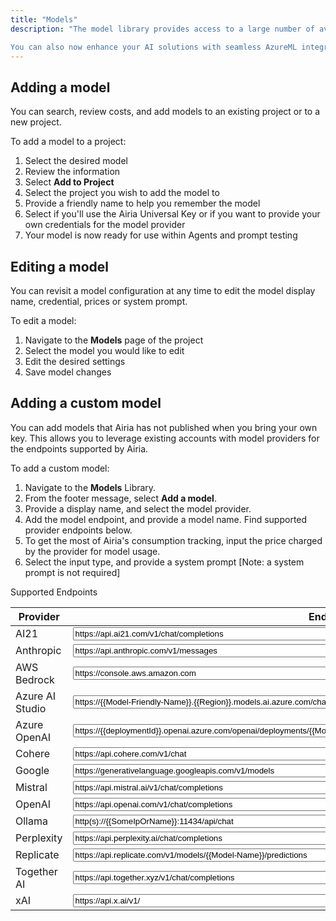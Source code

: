 ```yaml
---
title: "Models"
description: "The model library provides access to a large number of available models that you can leverage within your projects and Agents. This includes models from the leading providers and also includes Airia's own fine tuned models.

You can also now enhance your AI solutions with seamless AzureML integration. Incorporate your Azure ML-hosted models directly into your agents effortlessly​."
---
```


## **Adding a model**[**​**](http://localhost:3000/building-and-deploying/Agent%20Basics/models#adding-a-model)

You can search, review costs, and add models to an existing project or to a new project.

To add a model to a project:

1. Select the desired model
2. Review the information
3. Select **Add to Project**
4. Select the project you wish to add the model to
5. Provide a friendly name to help you remember the model
6. Select if you'll use the Airia Universal Key or if you want to provide your own credentials for the model provider
7. Your model is now ready for use within Agents and prompt testing

## **Editing a model**[**​**](http://localhost:3000/building-and-deploying/Agent%20Basics/models#editing-a-model)

You can revisit a model configuration at any time to edit the model display name, credential, prices or system prompt.

To edit a model:

1. Navigate to the **Models** page of the project
2. Select the model you would like to edit
3. Edit the desired settings
4. Save model changes

## **Adding a custom model**[**​**](http://localhost:3000/building-and-deploying/Agent%20Basics/models#adding-a-custom-model)

You can add models that Airia has not published when you bring your own key. This allows you to leverage existing accounts with model providers for the endpoints supported by Airia.

To add a custom model:

1. Navigate to the **Models** Library.
2. From the footer message, select **Add a model**.
3. Provide a display name, and select the model provider.
4. Add the model endpoint, and provide a model name. Find supported provider endpoints below.
5. To get the most of Airia's consumption tracking, input the price charged by the provider for model usage.
6. Select the input type, and provide a system prompt [Note: a system prompt is not required]


Supported Endpoints

| Provider | Endpoint |
|----------|----------|
| AI21 | <input size="100" type="text" value="https://api.ai21.com/v1/chat/completions"></input> |
| Anthropic | <input size="100" type="text" value="https://api.anthropic.com/v1/messages"></input> |
| AWS Bedrock | <input size="100" type="text" value="https://console.aws.amazon.com"></input> |
| Azure AI Studio | <input size="100" type="text" value="https://&#123;&#123;Model-Friendly-Name&#125;&#125;.&#123;&#123;Region&#125;&#125;.models.ai.azure.com/chat/completions"></input> |
| Azure OpenAI | <input size="100" type="text" value="https://&#123;&#123;deploymentId&#125;&#125;.openai.azure.com/openai/deployments/&#123;&#123;Model-Friendly-Name&#125;&#125;/chat/completions"></input> |
| Cohere | <input size="100" type="text" value="https://api.cohere.com/v1/chat"></input> |
| Google | <input size="100" type="text" value="https://generativelanguage.googleapis.com/v1/models"></input> |
| Mistral | <input size="100" type="text" value="https://api.mistral.ai/v1/chat/completions"></input> |
| OpenAI | <input size="100" type="text" value="https://api.openai.com/v1/chat/completions"></input> |
| Ollama | <input size="100" type="text" value="http(s)://&#123;&#123;SomeIpOrName&#125;&#125;:11434/api/chat"></input> |
| Perplexity | <input size="100" type="text" value="https://api.perplexity.ai/chat/completions"></input> |
| Replicate | <input size="100" type="text" value="https://api.replicate.com/v1/models/&#123;&#123;Model-Name&#125;&#125;/predictions"></input> |
| Together AI | <input size="100" type="text" value="https://api.together.xyz/v1/chat/completions"></input> |
| xAI | <input size="100" type="text" value="https://api.x.ai/v1/"></input> |